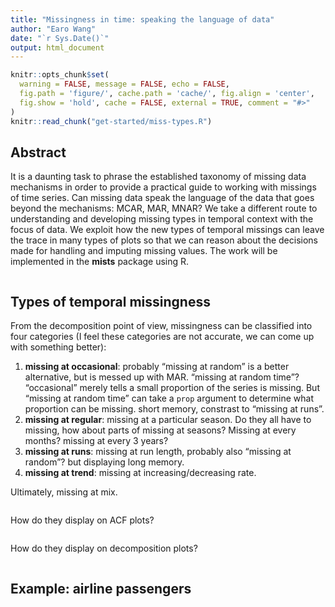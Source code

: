 ```yaml
---
title: "Missingness in time: speaking the language of data"
author: "Earo Wang"
date: "`r Sys.Date()`"
output: html_document
---
```


```r
knitr::opts_chunk$set(
  warning = FALSE, message = FALSE, echo = FALSE,
  fig.path = 'figure/', cache.path = 'cache/', fig.align = 'center',
  fig.show = 'hold', cache = FALSE, external = TRUE, comment = "#>"
)
knitr::read_chunk("get-started/miss-types.R")
```

## Abstract

It is a daunting task to phrase the established taxonomy of missing data mechanisms in order to provide a practical guide to working with missings of time series. Can missing data speak the language of the data that goes beyond the mechanisms: MCAR, MAR, MNAR? We take a different route to understanding and developing missing types in temporal context with the focus of data. We exploit how the new types of temporal missings can leave the trace in many types of plots so that we can reason about the decisions made for handling and imputing missing values. The work will be implemented in the **mists** package using R.

```r
```

## Types of temporal missingness

From the decomposition point of view, missingness can be classified into four categories (I feel these categories are not accurate, we can come up with something better):

1. **missing at occasional**: probably "missing at random" is a better alternative, but is messed up with MAR. "missing at random time"? "occasional" merely tells a small proportion of the series is missing. But "missing at random time" can take a `prop` argument to determine what proportion can be missing. short memory, constrast to "missing at runs".
2. **missing at regular**: missing at a particular season. Do they all have to missing, how about parts of missing at seasons? Missing at every months? missing at every 3 years?
3. **missing at runs**: missing at run length, probably also "missing at random"? but displaying long memory.
4. **missing at trend**: missing at increasing/decreasing rate.

Ultimately, missing at mix.

```r
```

How do they display on ACF plots?

```r
```

How do they display on decomposition plots?

```r
```

## Example: airline passengers

```r
```

```r
```

```r
```
